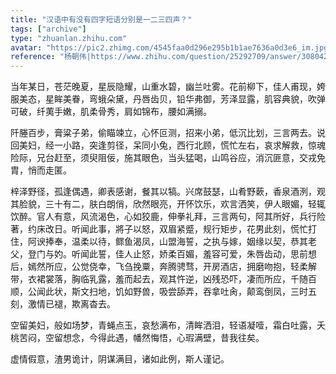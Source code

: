 ```yaml
---
title: "汉语中有没有四字短语分别是一二三四声？"
tags: ["archive"]
type: "zhuanlan.zhihu.com"
avatar: "https://pic2.zhimg.com/4545faa0d296e295b1b1ae7636a0d3e6_im.jpg"
reference: "杨朝伟|https://www.zhihu.com/question/25292709/answer/30804233"
---
```


当年某日，苍茫晚夏，星辰隐耀，山重水碧，幽兰吐雾。花前柳下，佳人甫现，姱服美态，星眸美眷，弯蛾朵黛，丹唇齿贝，铅华弗御，芳泽显露，肌容典貌，吹弹可破，纤荑手嫩，肌柔骨秀，肩如锦布，腰如满搦。

阡塍百步，膏粱子弟，偷瞄竦立，心怀叵测，招来小弟，低沉比划，三言两去。说回美妇，经一小路，突逢剪径，呆同小兔，西行北顾，慌忙左右，哀求解救，惊魂险际，兄台赶至，须臾阻佞，施其眼色，当头猛喝，山鸣谷应，消沉匪意，交戎免胄，悄而走匿。

梓泽野径，孤逢偶遇，卿表感谢，餐其以犒。兴席鼓瑟，山肴野蔌，香泉酒洌，观其脸貌，三十有二，肤白朗俏，欣然眼亮，开怀饮乐，欢言洒笑，伊人眼媚，轻辄饮醉。官人有意，风流渴色，心如狡鹿，伸拳礼拜，三言两句，阿其所好，兵行险著，约床改日。听闻此事，將子以怒，双眉紧蹙，规行矩步，花男此刻，慌忙打住，阿谀捧奉，温柔以待，鳏鱼渴凤，山盟海誓，之执与嫁，姻缘以契，恭其老父，登门与妁。听闻此誓，佳人止怒，娇柔百媚，羞容可爱，朱唇齿动，思前想后，嫣然所应，公觉侥幸，飞刍挽粟，奔腾骋骛，开房酒店，拥磨吻抱，轻柔解带，衣裙裳落，胸临乳露，羞而起去，观其忤逆，凶残恐吓，凄而所应，千随百顺，公闻此状，斯文扫地，饥如野兽，吸尝舔弄，吞拿吐肏，颠鸾倒凤，三时五刻，激情已褪，欺离杳去。

空留美妇，般如场梦，青蝇点玉，哀愁满布，清眸洒泪，轻语凝噎，霜白吐露，夭桃苦闷，空留想念，今得此遇，幡然悔悟，心瑕满壁，昔我往矣。

虚情假意，渣男诡计，阴谋满目，诸如此例，斯人谨记。
